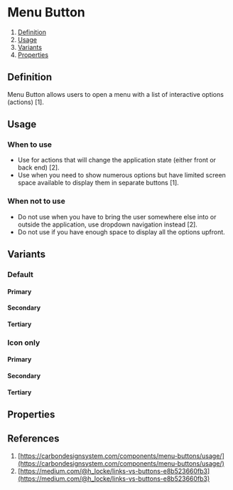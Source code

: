 
<Meta of={MenuButtonStories} />

# Menu Button
1. [Definition](#definition)
2. [Usage](#usage)
3. [Variants](#variants)
4. [Properties](#properties)

## Definition
Menu Button allows users to open a menu with a list of interactive options (actions) [1].
<Canvas of={MenuButtonStories.Secondary} />

## Usage
### When to use 
- Use for actions that will change the application state (either front or back end) [2].
- Use when you need to show numerous options but have limited screen space available to display them in separate buttons [1].

### When not to use 
- Do not use when you have to bring the user somewhere else into or outside the application, use dropdown navigation instead [2].
- Do not use if you have enough space to display all the options upfront.

## Variants
### Default
#### Primary
<Canvas of={MenuButtonStories.Primary} />

#### Secondary
<Canvas of={MenuButtonStories.Secondary} />

#### Tertiary
<Canvas of={MenuButtonStories.Tertiary} />

### Icon only
#### Primary
<Canvas of={MenuButtonStories.IconPrimary} />

#### Secondary
<Canvas of={MenuButtonStories.IconSecondary} />

#### Tertiary
<Canvas of={MenuButtonStories.IconTertiary} />

## Properties
<ArgTypes of={MenuButton} />

## References
1. [https://carbondesignsystem.com/components/menu-buttons/usage/](https://carbondesignsystem.com/components/menu-buttons/usage/)
2. [https://medium.com/@h_locke/links-vs-buttons-e8b523660fb3](https://medium.com/@h_locke/links-vs-buttons-e8b523660fb3)
